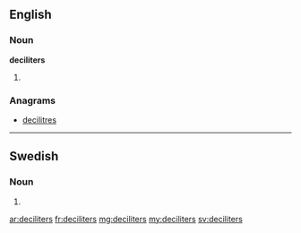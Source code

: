==English==

===Noun===
'''deciliters'''

# {{plural of|[[deciliter]]}}

===Anagrams===
* [[decilitres#English|decilitres]]

----

==Swedish==

===Noun===
{{infl|sv|noun form}}

# {{sv-noun-form-indef-gen|deciliter}}

[[ar:deciliters]]
[[fr:deciliters]]
[[mg:deciliters]]
[[my:deciliters]]
[[sv:deciliters]]